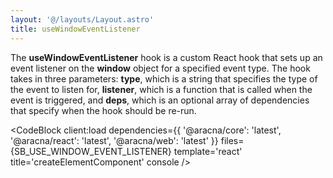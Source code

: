```yaml
---
layout: '@/layouts/Layout.astro'
title: useWindowEventListener
---
```



The **useWindowEventListener** hook is a custom React hook that sets up an event listener on the **window** object for a specified event type. The hook takes in three parameters: **type**, which is a string that specifies the type of the event to listen for, **listener**, which is a function that is called when the event is triggered, and **deps**, which is an optional array of dependencies that specify when the hook should be re-run.

<CodeBlock
  client:load
  dependencies={{
    '@aracna/core': 'latest',
    '@aracna/react': 'latest',
    '@aracna/web': 'latest'
  }}
  files={SB_USE_WINDOW_EVENT_LISTENER}
  template='react'
  title='createElementComponent'
  console
/>
